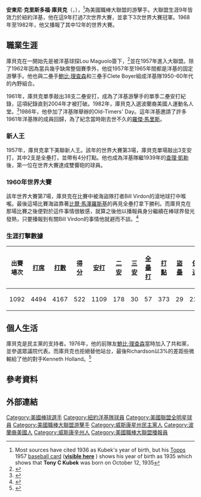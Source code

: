 {{Infobox baseball biography
|name        = 湯尼·庫貝克<br />Tony Kubek
|image       = Tony Kubek - New York Yankees.jpg
|image_size  =
|caption     = 1964-65年的庫貝克
|position    = [[游擊手|游擊手]]
|bats        = 左
|throws      = 右
|birth_date  = {{Birth date and age|mf=yes|1935|10|12}}
|birth_place = {{USA}}[[威斯康辛州|威斯康辛州]][[密爾瓦基|密爾瓦基]]
|death_date  = 
|death_place = 
|debutleague = 美國職棒大聯盟
|debutdate   = 4月20日
|debutyear   = 1957年
|debutteam   = 紐約洋基
|finalleague = 美國職棒大聯盟
|finaldate   = 10月3日
|finalyear   = 1965年
|finalteam   = 紐約洋基
|statleague  = 美國職棒大聯盟
|stat1label  = [[打擊率|打擊率]]
|stat1value  = .266
|stat2label  = [[全壘打|全壘打]]
|stat2value  = 57
|stat3label  = [[打點|打點]]
|stat3value  = 373
|teams=
* [[紐約洋基|紐約洋基]] ({{mlby|1957}}–{{mlby|1965}})
|highlights=
* 4×[[美國職棒大聯盟全明星賽|全明星賽]] ([[1958年美國職棒大聯盟全明星賽|1958]],[[1959年美國職棒大聯盟全明星賽_(第二場)|1959²]],[[1961年美國職棒大聯盟全明星賽_(第一場)|1961]],[[1961年美國職棒大聯盟全明星賽_(第二場)|1961²]])
* 3×[[世界大賽|世界大賽]]冠軍 ([[1958年世界大賽|1958]],[[1961年世界大賽|1961]],[[1962年世界大賽|1962]])
* [[美國職棒大聯盟年度最佳新人獎|美聯新人王]] (1957)
|hoflink  = 加拿大棒球名人堂
|hoftype  = 加拿大棒球名人堂
|hofdate  = 2016年
|hofvote  = 
}}
'''安東尼·克里斯多福·庫貝克'''（{{lang-en|Anthony Christopher Kubek}}，{{bd|1935年|10月12日|}}），<ref>Most sources have cited 1936 as Kubek's year of birth, but his [[Topps|Topps]] 1957 [[baseball_card|baseball card]] ([http://auctions.justcollect.com/josh/scan0158.jpg '''visible here'''] {{webarchive|url=https://web.archive.org/web/20071008095740/http://auctions.justcollect.com/josh/scan0158.jpg |date=October 8, 2007 }}) shows his year of birth as 1935 which shows that '''Tony C Kubek''' was born on October 12, 1935</ref>為美國職棒大聯盟的游擊手。大聯盟生涯9年皆效力於紐約洋基，他在這9年打過7次世界大賽，並拿下3次世界大賽冠軍。1968年至1982年，他又播報了其中12年的世界大賽。

==職業生涯==
庫貝克在一開始先是被洋基球探Lou Maguolo簽下，<ref>{{cite web|title=Lou Maguolo|url=https://www.baseball-reference.com/bullpen/Lou_Maguolo|website=Baseball-Reference.com|accessdate=June 17, 2015|archive-date=2018-07-25|archive-url=https://web.archive.org/web/20180725214404/https://www.baseball-reference.com/bullpen/Lou_Maguolo|dead-url=no}}</ref>並在1957年進入大聯盟。除了1962年因為當兵幾乎缺席整個賽季外，他從1957年至1965年間都是洋基的固定游擊手。他也與二壘手[[鮑比·理查森|鮑比·理查森]]和三壘手Clete Boyer組成洋基隊1950-60年代的內野組合。

1961年，庫貝克單季敲出38支二壘安打，成為了洋基游擊手的單季二壘安打紀錄，這項紀錄直到2004年才被打破。1982年，庫貝克入選波蘭裔美國人運動名人堂。<ref>{{cite web |url=http://polishsportshof.com/inductees/baseball/tony-kubek/ |title=Archived copy |accessdate=2012-10-27|archiveurl=https://web.archive.org/web/20120815152247/http://polishsportshof.com/inductees/baseball/tony-kubek/ |archivedate=August 15, 2012 }}</ref>1986年，他參加了洋基隊舉辦的Old-Timers' Day。這年洋基邀請了許多1961年洋基隊的成員回歸，為了紀念當時剛去世不久的[[羅傑·馬里斯|羅傑·馬里斯]]。

===新人王===
1957年，庫貝克拿下美聯新人王。該年的世界大賽第3場，庫貝克單場敲出3支安打，其中2支是全壘打，並帶有4分打點。他也成為洋基隊繼1939年的[[查理·凱勒|查理·凱勒]]後，第一位在世界大賽達成雙響砲的球員。

===1960年世界大賽===
該年世界大賽第7場，庫貝克在比賽中被海盜隊打者Bill Virdon的滾地球打中喉嚨。最後這場比賽海盜靠著[[比爾·馬澤羅斯基|比爾·馬澤羅斯基]]的再見全壘打拿下勝利。而庫貝克在那場比賽之後便對於這件事情很敏感，就算之後他以播報員身分繼續在棒球界發光發熱，只要播報到有關Bill Virdon的事情他就避而不談。<ref name="bleacherreport.com">{{cite web |author=Harold Friend |url=http://bleacherreport.com/articles/347160-how-did-tony-kubek-break-his-neck |title=How Did Tony Kubek Break His Neck? |publisher=[[Bleacher_Report|Bleacher Report]] |date= |accessdate=December 25, 2016 |archive-date=2015-10-02 |archive-url=https://web.archive.org/web/20151002133135/http://bleacherreport.com/articles/347160-how-did-tony-kubek-break-his-neck |dead-url=no }}</ref>

===生涯打擊數據===
{| class="wikitable"
! 出賽場次!! [[打席數|打席]]!! [[打數|打數]]!! [[得分_(棒球)|得分]]!! [[安打|安打]]!! [[二壘安打|二安]]
! [[三壘安打|三安]]!! [[全壘打|全壘打]]!! [[打點|打點]]!! [[盜壘|盜壘]]
! [[保送|保送]]!! [[三振|三振]]!! [[打擊率|打擊率]]!! [[上壘率|上壘率]]!! [[長打率|長打率]]
! [[觸身球|觸身球]]!! 守備率
|-
| 1092 || 4494 || 4167 || 522 || 1109 || 178 || 30 || 57 || 373 || 29 || 217 || 441 || .266 || .303 || .364 || 13 || .966
|}

==個人生活==
庫貝克是民主黨的支持者。1976年，他的前隊友[[鮑比·理查森|鮑比·理查森]]當時加入了共和黨，並參選眾議院代表。而庫貝克也拒絕替他站台，最後Richardson以3%的差距些微輸給了他的對手Kenneth Holland。<ref>{{cite book|title=October 1964|last=Halberstam|first=David|year=1995|publisher=Random House Digital, Inc.|isbn=0-449-98367-6|pages=366–67|url=https://books.google.com/books?id=sZ7sUkp5eBcC&lpg=PP1&dq=october%201964&pg=PA366#v=onepage&q&f=false|access-date=2020-07-08|archive-date=2020-07-16|archive-url=https://web.archive.org/web/20200716230104/https://books.google.com/books?id=sZ7sUkp5eBcC&lpg=PP1&dq=october%201964&pg=PA366#v=onepage&q&f=false|dead-url=no}}</ref>

==參考資料==
{{Reflist}}

==外部連結==
{{Commons category|Tony Kubek}}
{{Baseballstats|mlb=117343|espn=23960|br=k/kubekto01|fangraphs=1007188}}

{{1958年世界大賽冠軍紐約洋基隊名單}}
{{1961年世界大賽冠軍紐約洋基隊名單}}
{{1962年世界大賽冠軍紐約洋基隊名單}}

{{DEFAULTSORT:Kubek, Tony}}
[[Category:美國棒球選手|Category:美國棒球選手]]
[[Category:紐約洋基隊球員|Category:紐約洋基隊球員]]
[[Category:美國聯盟全明星球員|Category:美國聯盟全明星球員]]
[[Category:美國職棒大聯盟游擊手|Category:美國職棒大聯盟游擊手]]
[[Category:威斯康星州民主黨人|Category:威斯康星州民主黨人]]
[[Category:波蘭裔美國人|Category:波蘭裔美國人]]
[[Category:威斯康辛州人|Category:威斯康辛州人]]
[[Category:美國職棒大聯盟播報員|Category:美國職棒大聯盟播報員]]